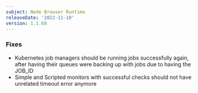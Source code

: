 ```yaml
---
subject: Node Browser Runtime
releaseDate: '2022-11-10'
version: 1.1.68
---
```


### Fixes
* Kubernetes job managers should be running jobs successfully again, after having their queues were backing up with jobs due to having the JOB_ID
* Simple and Scripted monitors with successful checks should not have unrelated timeout error anymore

